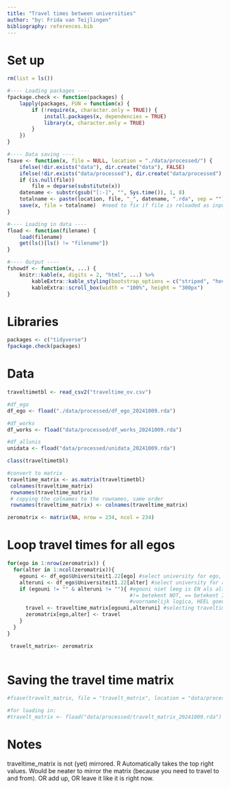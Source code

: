 ```yaml
---
title: "Travel times between universities"
author: "by: Frida van Teijlingen"
bibliography: references.bib
---
```


# Set up
```r
rm(list = ls())

#---- Loading packages ----
fpackage.check <- function(packages) {
    lapply(packages, FUN = function(x) {
        if (!require(x, character.only = TRUE)) {
            install.packages(x, dependencies = TRUE)
            library(x, character.only = TRUE)
        }
    })
}

#---- Data saving ----
fsave <- function(x, file = NULL, location = "./data/processed/") {
    ifelse(!dir.exists("data"), dir.create("data"), FALSE)
    ifelse(!dir.exists("data/processed"), dir.create("data/processed"), FALSE)
    if (is.null(file))
        file = deparse(substitute(x))
    datename <- substr(gsub("[:-]", "", Sys.time()), 1, 8)
    totalname <- paste(location, file, "_", datename, ".rda", sep = "")
    save(x, file = totalname)  #need to fix if file is reloaded as input name, not as x. 
}

#---- Loading in data ----
fload <- function(filename) {
    load(filename)
    get(ls()[ls() != "filename"])
}

#---- Output ----
fshowdf <- function(x, ...) {
    knitr::kable(x, digits = 2, "html", ...) %>%
        kableExtra::kable_styling(bootstrap_options = c("striped", "hover")) %>%
        kableExtra::scroll_box(width = "100%", height = "300px")
}

```

# Libraries
```r
packages <- c("tidyverse")
fpackage.check(packages)
```


# Data
```r
traveltimetbl <- read_csv2("traveltime_ov.csv")

#df_ego
df_ego <- fload("./data/processed/df_ego_20241009.rda")

#df_works
df_works <- fload("data/processed/df_works_20241009.rda")

#df_allunis
unidata <- fload("data/processed/unidata_20241009.rda")
```

```r
class(traveltimetbl)

#convert to matrix
traveltime_matrix <- as.matrix(traveltimetbl)
 colnames(traveltime_matrix)
 rownames(traveltime_matrix)
 # copying the colnames to the rownames, same order
 rownames(traveltime_matrix) <- colnames(traveltime_matrix)
```

```r
zeromatrix <- matrix(NA, nrow = 234, ncol = 234)
```

# Loop travel times for all egos
```r
for(ego in 1:nrow(zeromatrix)) {
  for(alter in 1:ncol(zeromatrix)){
    egouni <- df_ego$Universiteit1.22[ego] #select university for ego, let op .1 =opgeschoonde variabele
    alteruni <- df_ego$Universiteit1.22[alter] #select university for alter
    if (egouni != "" & alteruni != ""){ #egouni niet leeg is EN als alteruni niet leeg is doe dan het volgende 
                                        #!= betekent NOT, == betekent IS, | betekent OR, & betekent AND
                                        #voornamelijk logica, HEEL goed nadenken over betekenis en einddoel
      travel <- traveltime_matrix[egouni,alteruni] #selecting traveltime between ego and alter universities
      zeromatrix[ego,alter] <- travel 
    }
  }
}

 travelt_matrix<- zeromatrix
 
```

# Saving the travel time matrix
```r
#fsave(travelt_matrix, file = "travelt_matrix", location = "data/processed/")

#for loading in:
#travelt_matrix <- fload("data/processed/travelt_matrix_20241009.rda")
```

# Notes
traveltime_matrix is not (yet) mirrored. R Automatically takes the top right values. Would be neater to mirror the matrix (because you need to travel to and from). OR add up, OR leave it like it is right now.

